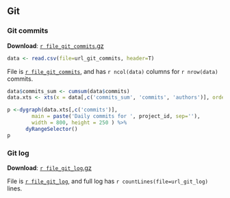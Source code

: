 
## <a name="git"></a> Git

### <a name="git_commits"></a> Git commits

**Download**: [`r file_git_commits`.gz](`r file_git_commits`.gz)

```r
data <- read.csv(file=url_git_commits, header=T)
```

File is [``r file_git_commits``](`r file_git_commits`), and has ``r ncol(data)`` columns for ``r nrow(data)`` commits.

```r
data$commits_sum <- cumsum(data$commits)
data.xts <- xts(x = data[,c('commits_sum', 'commits', 'authors')], order.by=as.POSIXct(as.character(data[,c('date')]), format="%Y-%m-%d"))

p <-dygraph(data.xts[,c('commits')],
        main = paste('Daily commits for ', project_id, sep=''),
        width = 800, height = 250 ) %>%
      dyRangeSelector()
p
```

### <a name="git_log"></a> Git log

**Download**: [`r file_git_log`.gz](`r file_git_log`.gz)

File is [``r file_git_log``](`r file_git_log`), and full log has ``r countLines(file=url_git_log)`` lines.
